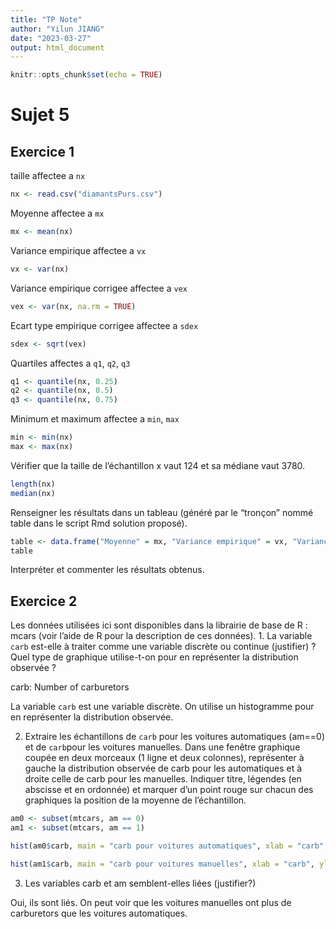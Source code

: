 ```yaml
---
title: "TP Note"
author: "Yilun JIANG"
date: "2023-03-27"
output: html_document
---
```


```r
knitr::opts_chunk$set(echo = TRUE)
```
# Sujet 5

## Exercice 1

taille affectee a `nx`


```r
nx <- read.csv("diamantsPurs.csv")
```

Moyenne affectee a `mx`

```r
mx <- mean(nx)
```

Variance empirique affectee a `vx`

```r
vx <- var(nx)
```

Variance empirique corrigee affectee a `vex`

```r
vex <- var(nx, na.rm = TRUE)
```

Ecart type empirique corrigee affectee a `sdex`

```r
sdex <- sqrt(vex)
```

Quartiles affectes a `q1`, `q2`, `q3`

```r
q1 <- quantile(nx, 0.25)
q2 <- quantile(nx, 0.5)
q3 <- quantile(nx, 0.75)
```


Minimum et maximum affectee a `min`, `max`

```r
min <- min(nx)
max <- max(nx)
```

Vérifier que la taille de l'échantillon x vaut 124 et sa médiane vaut 3780.

```r
length(nx)
median(nx)
```

Renseigner les résultats dans un tableau (généré par le "tronçon" nommé table dans le script Rmd solution proposé).

```r
table <- data.frame("Moyenne" = mx, "Variance empirique" = vx, "Variance empirique corrigee" = vex, "Ecart type empirique corrigee" = sdex, "Quartile 1" = q1, "Quartile 2" = q2, "Quartile 3" = q3, "Minimum" = min, "Maximum" = max)
table
```

Interpréter et commenter les résultats obtenus.


## Exercice 2

Les données utilisées ici sont disponibles dans la librairie de base de R : mcars (voir l'aide de R pour la description de ces données).
1. La variable `carb` est-elle à traiter comme une variable discrète ou continue (justifier) ? Quel type de graphique utilise-t-on pour en représenter la distribution observée ?

carb: Number of carburetors

La variable `carb` est une variable discrète. On utilise un histogramme pour en représenter la distribution observée.

2. Extraire les échantillons de `carb` pour les voitures automatiques (am==0) et de `carb `pour les voitures manuelles. Dans une fenêtre graphique coupée en deux morceaux (1 ligne et deux colonnes), représenter à gauche la distribution observée de carb pour les automatiques et à droite celle de carb pour les manuelles. Indiquer titre, légendes (en abscisse et en ordonnée) et marquer d'un point rouge sur chacun des graphiques la position de la moyenne de l'échantillon. 

```r
am0 <- subset(mtcars, am == 0)
am1 <- subset(mtcars, am == 1)
```

```r
hist(am0$carb, main = "carb pour voitures automatiques", xlab = "carb", ylab = "nombre voitures", col = "red")

hist(am1$carb, main = "carb pour voitures manuelles", xlab = "carb", ylab = "nombre voitures", col = "blue")
```

3. Les variables carb et am semblent-elles liées (justifier?)

Oui, ils sont liés. On peut voir que les voitures manuelles ont plus de carburetors que les voitures automatiques.